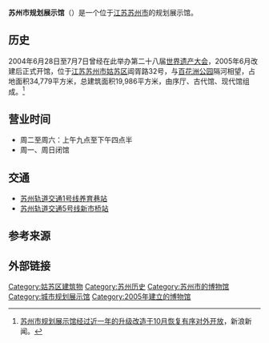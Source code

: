 {{Infobox Museum
 |name          = 苏州市规划展示馆
 |image         = 
 |imagesize     = 
 |caption       = 
 |map_type      = 
 |map_caption   = 
 |latitude      = 
 |longitude     = 
 |established   = 2005年6月
 |dissolved     = 
 |location      = {{CHN}}[[江苏|江苏]][[苏州市|苏州市]]
 |type          = 专题博物馆
 |visitors      = 
 |director      = 
 |curator       = 
 |publictransit = 
 |website       = 
}}
'''苏州市规划展示馆'''（{{lang-en|Suzhou Urban Planning Exhibition Hall}}）是一个位于[[江苏|江苏]][[苏州市|苏州市]]的规划展示馆。

==历史==
2004年6月28日至7月7日曾经在此举办第二十八届[[世界遗产大会|世界遗产大会]]，2005年6月改建后正式开馆，位于[[江苏|江苏]][[苏州市|苏州市]][[姑苏区|姑苏区]]阊胥路32号，与[[百花洲公园|百花洲公园]]隔河相望，占地面积34,779平方米，总建筑面积19,986平方米，由序厅、古代馆、现代馆组成。<ref>[http://k.sina.com.cn/article_1890733600_70b24e2002000vyx1.html 苏州市规划展示馆经过近一年的升级改造于10月恢复有序对外开放]，新浪新闻。</ref>

==营业时间==
*周二至周六：上午九点至下午四点半
*周一、周日闭馆

==交通==
*[[苏州轨道交通1号线|苏州轨道交通1号线]][[养育巷站|养育巷站]]
*[[苏州轨道交通5号线|苏州轨道交通5号线]][[新市桥站|新市桥站]]

==参考来源==
{{reflist}}

==外部链接==
{{Official website|http://www.szsghzsg.org.cn/}}

[[Category:姑苏区建筑物|Category:姑苏区建筑物]]
[[Category:苏州历史|Category:苏州历史]]
[[Category:苏州市的博物馆|Category:苏州市的博物馆]]
[[Category:城市规划展示馆|Category:城市规划展示馆]]
[[Category:2005年建立的博物馆|Category:2005年建立的博物馆]]